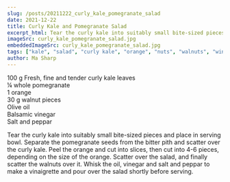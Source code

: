 ```yaml
---
slug: /posts/20211222_curly_kale_pomegranate_salad
date: 2021-12-22
title: Curly Kale and Pomegranate Salad
excerpt_html: Tear the curly kale into suitably small bite-sized pieces and place in serving bowl. Separate the pomegranate seeds from the bitter pith and...
imageSrc: curly_kale_pomegranate_salad.jpg
embeddedImageSrc: curly_kale_pomegranate_salad.jpg
tags: ["kale", "salad", "curly kale", "orange", "nuts", "walnuts", "winter"]
author: Ma Sharp
---
```


100 g Fresh, fine and tender curly kale leaves  
¼ whole pomegranate  
1 orange  
30 g walnut pieces  
Olive oil  
Balsamic vinegar  
Salt and peppar  

Tear the curly kale into suitably small bite-sized pieces and place in serving bowl. Separate the pomegranate seeds from the bitter pith and scatter over the curly kale. Peel the orange and cut into slices, then cut into 4-6 pieces, depending on the size of the orange. Scatter over the salad, and finally scatter the walnuts over it. Whisk the oil, vinegar and salt and peppar to make a vinaigrette and pour over the salad shortly before serving. 